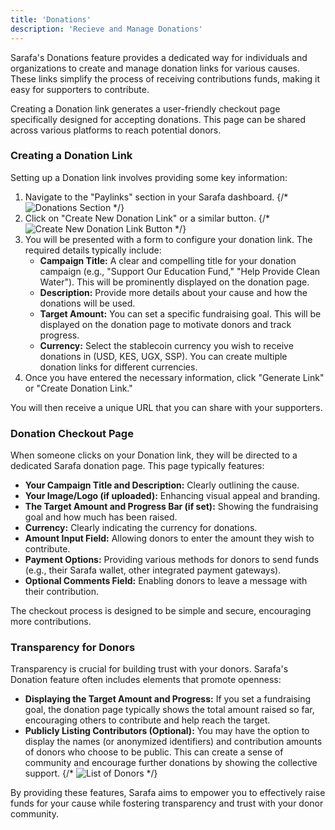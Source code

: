 ```yaml
---
title: 'Donations'
description: 'Recieve and Manage Donations'
---
```


Sarafa's Donations feature provides a dedicated way for individuals and organizations to create and manage donation links for various causes. These links simplify the process of receiving contributions funds, making it easy for supporters to contribute.

Creating a Donation link generates a user-friendly checkout page specifically designed for accepting donations. This page can be shared across various platforms to reach potential donors.

### Creating a Donation Link

Setting up a Donation link involves providing some key information:

1.  Navigate to the "Paylinks" section in your Sarafa dashboard.
    {/* <Image src="/images/donations-section-placeholder.png" alt="Donations Section" /> */}
2.  Click on "Create New Donation Link" or a similar button.
    {/* <Image src="/images/create-donation-link-placeholder.png" alt="Create New Donation Link Button" /> */}
3.  You will be presented with a form to configure your donation link. The required details typically include:
    * **Campaign Title:** A clear and compelling title for your donation campaign (e.g., "Support Our Education Fund," "Help Provide Clean Water"). This will be prominently displayed on the donation page.
    * **Description:** Provide more details about your cause and how the donations will be used.
    * **Target Amount:** You can set a specific fundraising goal. This will be displayed on the donation page to motivate donors and track progress.
    * **Currency:** Select the stablecoin currency you wish to receive donations in (USD, KES, UGX, SSP). You can create multiple donation links for different currencies.
4.  Once you have entered the necessary information, click "Generate Link" or "Create Donation Link."

You will then receive a unique URL that you can share with your supporters.

### Donation Checkout Page

When someone clicks on your Donation link, they will be directed to a dedicated Sarafa donation page. This page typically features:

* **Your Campaign Title and Description:** Clearly outlining the cause.
* **Your Image/Logo (if uploaded):** Enhancing visual appeal and branding.
* **The Target Amount and Progress Bar (if set):** Showing the fundraising goal and how much has been raised.
* **Currency:** Clearly indicating the currency for donations.
* **Amount Input Field:** Allowing donors to enter the amount they wish to contribute.
* **Payment Options:** Providing various methods for donors to send funds (e.g., their Sarafa wallet, other integrated payment gateways).
* **Optional Comments Field:** Enabling donors to leave a message with their contribution.

The checkout process is designed to be simple and secure, encouraging more contributions.

### Transparency for Donors

Transparency is crucial for building trust with your donors. Sarafa's Donation feature often includes elements that promote openness:

* **Displaying the Target Amount and Progress:** If you set a fundraising goal, the donation page typically shows the total amount raised so far, encouraging others to contribute and help reach the target.
* **Publicly Listing Contributors (Optional):** You may have the option to display the names (or anonymized identifiers) and contribution amounts of donors who choose to be public. This can create a sense of community and encourage further donations by showing the collective support.
    {/* <Image src="/images/donation-contributors-placeholder.png" alt="List of Donors" /> */}

By providing these features, Sarafa aims to empower you to effectively raise funds for your cause while fostering transparency and trust with your donor community.